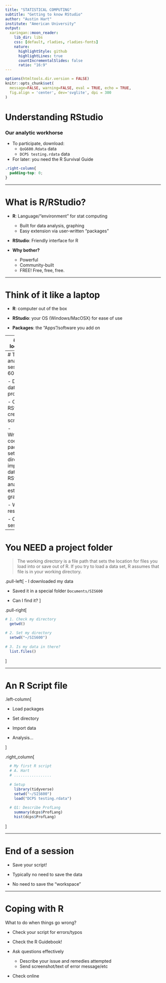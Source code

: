 ```yaml
---
title: "STATISTICAL COMPUTING"
subtitle: "Getting to know RStudio"
author: "Austin Hart"
institute: "American University"
output:
  xaringan::moon_reader:
    lib_dir: libs
    css: [default, rladies, rladies-fonts]
    nature:
      highlightStyle: github
      highlightLines: true
      countIncrementalSlides: false
      ratio: "16:9"
---
```


```r
options(htmltools.dir.version = FALSE)
knitr::opts_chunk$set(
  message=FALSE, warning=FALSE, eval = TRUE, echo = TRUE, 
  fig.align = 'center', dev='svglite', dpi = 300
)
```


# Understanding RStudio
### Our analytic workhorse

- To participate, download:
  - `QoG600.Rdata` data
  - `DCPS testing.rdata` data
  
- For later: you need the R Survival Guide


``` css
.right-column{
  padding-top: 0;
}
```


---

# What is R/RStudio?

- **R**: Language/"environment" for stat computing
  - Built for data analysis, graphing
  - Easy extension via user-written "packages"  
  
- **RStudio**: Friendly interface for R
  
- **Why bother?**
  - Powerful
  - Community-built
  - FREE! Free, free, free. 


---

# Think of it like a laptop

- **R**: computer out of the box  

- **RStudio**: your OS (Windows/MacOSX) for ease of use  

- **Packages**: the "Apps"/software you add on



---
# Have a look around

- Fire up RStudio
  
- Install necessary packages (`tidyverse`, `stargazer`)
  
- Execute a line of code
  
- Close out


---
# Typical analysis session in 600

- Download data to project folder
  
- Open RStudio; create new script
  
- Write/execute code
  - load packages
  - set working directory
  - import the data to RStudio
  - analyze, estimate, graph, etc 
  
- Write up results
  
- Close the session
  

---
# You NEED a project folder

> The working directory is a file path that sets the location for files you 
> load into or save out of R. If you try to load a data set, R assumes that 
> file is in your working directory. 


.pull-left[
- I downloaded my data  
  
- Saved it in a special folder `Documents/SIS600`  
  
- Can I find it?
]

.pull-right[


```r

# 1. Check my directory
  getwd()

# 2. Set my directory
  setwd("~/SIS600")
  
# 3. Is my data in there?
  list.files()
```
]

---

# An R Script file

.left-column[

- Load packages  

- Set directory  

- Import data  

- Analysis...

]

.right_column[

```r
  # My first R script
  # A. Hart
  # .................
  
  # Setup
    library(tidyverse)
    setwd("~/SIS600")
    load("DCPS testing.rdata")
    
  # Q1: Describe ProfLang
    summary(dcps$ProfLang)
    hist(dcps$ProfLang)
```

]


---

# End of a session

- Save your script!

- Typically no need to save the data

- No need to save the "workspace"


---

# Coping with R

What to do when things go wrong?

- Check your script for errors/typos

- Check the R Guidebook!

- Ask questions effectively
  - Describe your issue and remedies attempted
  - Send screenshot/text of error message/etc
  
- Check online



